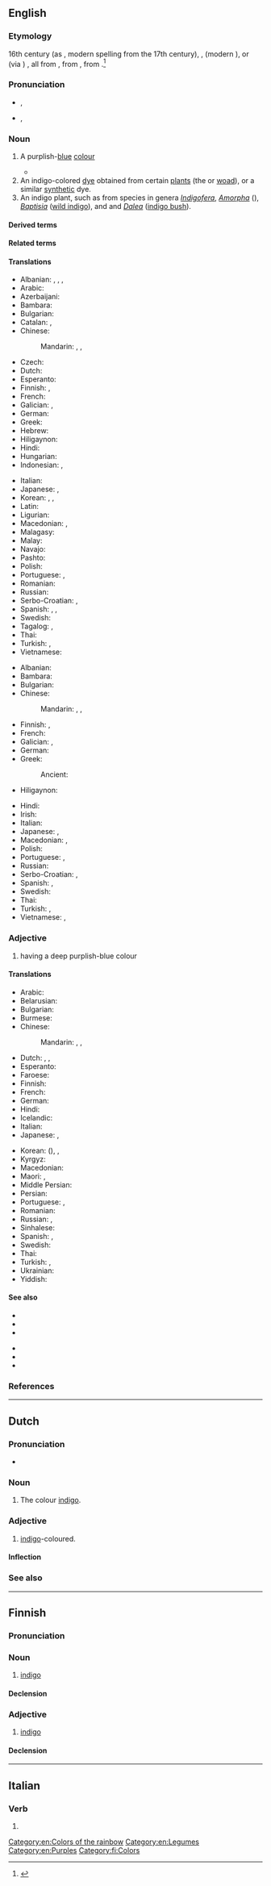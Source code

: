 {{also|Indigo|índigo|indigó|indīgo}}
==English==
{{wikipedia}}

===Etymology===
16th century (as {{m|en|indico}}, modern spelling from the 17th century), {{der|en|es|índigo}}, {{der|en|pt|endego}} (modern {{m|pt|índigo}}), or {{der|en|nl|-}} (via {{der|en|pt|-}}) {{m|nl|indigo}}, all from {{der|en|la|indicum|t=indigo}}, from {{der|en|grc|Ἰνδικὸν|t=Indian dye}}, from {{m|grc|Ἰνδία}}.<ref>{{R:Online Etymology Dictionary}}</ref>

===Pronunciation===
* {{a|UK}} {{enPR|ĭn'dĭgō}}, {{IPA|en|/ˈɪn.dɪˌɡəʊ/}}
* {{a|US}} {{enPR|ĭn'dĭgō}}, {{IPA|en|/ˈɪndɪˌɡoʊ/}}

===Noun===
{{en-noun|~|s|indigoes}}

# A purplish-[[blue]] [[colour]]
#: {{color panel|00416A}}
#: {{color panel|web indigo|2=4B0082}}
#* {{quote-book|en|year=1907|author={{w|Harold Edward Bindloss}}|title=The Dust of Conflict|chapter=6|url=http://openlibrary.org/works/OL4429277W
|passage=The night was considerably clearer than anybody on board her desired when the schooner ''Ventura'' headed for the land. It rose in places, black and sharp against the velvety '''indigo''', over her dipping bow, though most of the low littoral was wrapped in obscurity.}}
# An indigo-colored [[dye]] obtained from certain [[plant]]s (the {{vern|indigo plant}} or [[woad]]), or a similar [[synthetic]] dye.
# An indigo plant, such as from species in genera ''[[Indigofera]]'', ''[[Amorpha]]'' ({{vern|false indigo}}), ''[[Baptisia]]'' ([[wild indigo]]), and {{taxlink|Psorothamnus|genus|noshow=1|ver=161009}} and ''[[Dalea]]'' ([[indigo bush]]).

====Derived terms====
{{der3|en|{{vern|indigo bird}} ({{ll|mul|Viduidae}} family)
|indigo blue
|Indigo child
|indigo bunting
|indigo snake
|{{l|en|indium}}<!--see the etymology for that word-->
|{{vern|false indigo}} (''{{ll|mul|Baptisia}}'' spp., ''{{ll|mul|Amorpha}}'' spp.)
|{{vern|yellow false indigo}} ({{taxlink|Baptisia tinctoria|species|ver=161009}})
|{{l|en|wild indigo}} ({{taxlink|Baptisia tinctoria|species|ver=161009}})
}}

====Related terms====
{{rel3|en|indican|indicolite|indium|indoxyl|induline}}

====Translations====
{{trans-top|colour}}
* Albanian: {{t+|sq|llullaq}}, {{t+|sq|vjollcë}}, {{t|sq|indigo}}, {{t+|sq|çivit}}
* Arabic: {{t|ar|اللَّوْن النِّيلِيّ}}
* Azerbaijani: {{t|az|indiqo}}
* Bambara: {{t|bm|gala}}
* Bulgarian: {{t|bg|индиго|m}}
* Catalan: {{t+|ca|indi|m}}, {{t|ca|anyil|m}}
* Chinese:
*: Mandarin: {{t+|cmn|靛青|tr=diànqīng}}, {{t+|cmn|靛藍}}, {{t+|cmn|靛蓝|tr=diànlán}}
* Czech: {{t|cs|indigo|n}}
* Dutch: {{t+|nl|indigo|n}}
* Esperanto: {{t|eo|indigo}}
* Finnish: {{t+|fi|indigo}}, {{t|fi|indigonsininen}}
* French: {{t+|fr|indigo|m}}
* Galician: {{t|gl|índigo|m}}, {{t|gl|anil|m}}
* German: {{t+|de|Indigo|n}}
* Greek: {{t+|el|ινδικό|m}}
* Hebrew: {{t+|he|אינדיגו|m|tr=índigo}}
* Hiligaynon: {{t|hil|anyil}}
* Hindi: {{t+|hi|नील|m}}
* Hungarian: {{t+|hu|indigó}}
* Indonesian: {{t+|id|biru}}, {{t+|id|nila}}
{{trans-mid}}
* Italian: {{t+|it|indaco|m}}
* Japanese: {{t|ja|インジゴ|tr=injigo}}, {{t+|ja|藍色|tr=あいいろ, aiiro}}
* Korean: {{t|ko|남빛}}, {{t+|ko|쪽빛}}, {{t+|ko|남색|tr=namsaeg}}
* Latin: {{t|la|indicum|m}}
* Ligurian: {{t|lij|éndego}}
* Macedonian: {{t|mk|индиго|n}}, {{t|mk|чивит |m}}
* Malagasy: {{t+|mg|aika}}
* Malay: {{t|ms|biru nila}}
* Navajo: {{t|nv|diłhiłgo dootłʼizh|sc=Latn}}
* Pashto: {{t+|ps|نيلي|tr=nili}}
* Polish: {{t+|pl|indygo}}
* Portuguese: {{t+|pt|anil|m}}, {{t+|pt|índigo|m}}
* Romanian: {{t+|ro|indigo|m}}
* Russian: {{t+|ru|инди́го|n}}
* Serbo-Croatian: {{t+|sh|ìndigo|m|n}}, {{t+|sh|čìvit|m}}
* Spanish: {{t+|es|índigo|m}}, {{t+|es|añil|m}}, {{t+|es|turquí|m}}
* Swedish: {{t|sv|indigoblå}}
* Tagalog: {{t|tl|indigo}}, {{t|tl|anyil}}
* Thai: {{t+|th|คราม}}
* Turkish: {{t+|tr|indigo}}, {{t+|tr|çivit mavisi}}
* Vietnamese: {{t+|vi|chàm}}
{{trans-bottom}}

{{trans-top|dye}}
* Albanian: {{t|sq|[[ngjyrë]] [[blu]]-[[vjollcë]]}}
* Bambara: {{t|bm|galaji}}
* Bulgarian: {{t|bg|индиго|n}}
* Chinese:
*: Mandarin: {{t+|cmn|靛青|tr=diànqīng}}, {{t+|cmn|靛藍}}, {{t+|cmn|靛蓝|tr=diànlán}}
* Finnish: {{t+|fi|indigo}}, {{t|fi|indigonsininen}}
* French: {{t+|fr|indigo|m}}
* Galician: {{t|gl|índigo|m}}, {{t|gl|anil|m}}
* German: {{t+|de|Indigo|m}}
* Greek:
*: Ancient: {{t|grc|Ἰνδικόν|n}}
* Hiligaynon: {{t|hil|anyil}}
{{trans-mid}}
* Hindi: {{t+|hi|नील|m}}
* Irish: {{t|ga|plúirín|m}}
* Italian: {{t+|it|indaco|m}}
* Japanese: {{t|ja|インジゴ|tr=injigo}}, {{t+|ja|藍色|tr=あいいろ, aiiro}}
* Macedonian: {{t|mk|индиго|n}}, {{t|mk|чивит|m}}
* Polish: {{t+|pl|indygo}}
* Portuguese: {{t+|pt|anil|m}}, {{t+|pt|índigo|m}}
* Russian: {{t+|ru|инди́го|n}}
* Serbo-Croatian: {{t+|sh|ìndigo|m|n}}, {{t+|sh|čìvit|m}}
* Spanish: {{t+|es|índigo|m}}, {{t+|es|añil|m}}
* Swedish: {{t+|sv|indigo}}
* Thai: {{t+|th|คราม}}
* Turkish: {{t+|tr|indigo}}, {{t+|tr|çivit mavisi}}
* Vietnamese: {{t|vi|bột chàm}}, {{t|vi|thuốc nhuộm chàm}}
{{trans-bottom}}

===Adjective===
{{en-adj}}

# having a deep purplish-blue colour

====Translations====
{{trans-top|colour}}
* Arabic: {{t|ar|نِيلِيّ}}
* Belarusian: {{t|be|індыга}}
* Bulgarian: {{t|bg|индиго|m}}
* Burmese: {{t+|my|မဲနယ်}}
* Chinese:
*: Mandarin: {{t+|cmn|靛藍}}, {{t+|cmn|靛蓝|tr=diànlán}}, {{t+|cmn|靛青|tr=diànqīng}}
* Dutch: {{t+|nl|indigo}}, {{t|nl|indigoblauw}}, {{t|nl|indigoblauwe}}
* Esperanto: {{t|eo|indiga}}
* Faroese: {{t|fo|indigo}}
* Finnish: {{t|fi|indigonsininen}}
* French: {{t+|fr|indigo}}
* German: {{t+|de|indigofarben}}
* Hindi: {{t+|hi|नील|m}}
* Icelandic: {{t|is|indígóblár}}
* Italian: {{t+|it|indaco|m|f}}
* Japanese: {{t|ja|インジゴ|tr=indigo}}, {{t+|ja|藍色|tr=あいいろ, aiiro}}
{{trans-mid}}
* Korean: {{t+|ko|남색}} ({{t+|ko|藍色}}), {{t|ko|남빛}}, {{t+|ko|쪽빛}}
* Kyrgyz: {{t+|ky|индиго}}
* Macedonian: {{t|mk|индиго}}
* Maori: {{t|mi|tūāuri}}, {{t|mi|tuauri}}
* Middle Persian: {{t|pal|𐭭𐭩𐭫|ts=nīl}}
* Persian: {{t+|fa|نیلی|tr=nili}}
* Portuguese: {{t+|pt|anil}}, {{t+|pt|índigo}}
* Romanian: {{t+|ro|indigo}}
* Russian: {{t+|ru|индиго|alt=цве́та инди́го}}, {{t+|ru|инди́говый}}
* Sinhalese: {{t|si|ඉන්ඩිගෝ}}
* Spanish: {{t+|es|índigo}}, {{t+|es|añil}}
* Swedish: {{t+|sv|indigo}}
* Thai: {{t+|th|คราม}}
* Turkish: {{t+|tr|indigo}}, {{t|tr|indigo renkli}}
* Ukrainian: {{t|uk|індиго|m}}
* Yiddish: {{t|yi|אינדיגאָ|m}}
{{trans-bottom}}

====See also====

{{top2}}
* {{l|en|anil}}
* {{l|en|aniline}}
* {{taxlink|Baptisia tinctoria|species|noshow=1|ver=161009}}
{{mid2}}
* {{l|en|rainbow}}
* {{l|en|Saxon blue}}
* {{l|en|Appendix:Colors}}
{{bottom}}
{{table:colors/en}}

===References===
<references/>

[[Category:en:Colors of the rainbow]]
[[Category:en:Legumes]]
[[Category:en:Purples]]

----

==Dutch==

===Pronunciation===
* {{audio|nl|Nl-indigo.ogg|Audio}}

===Noun===
{{nl-noun|n|-'s|-}}

# The colour [[#English|indigo]].

===Adjective===
{{nl-adj|inv}}

# [[#English|indigo]]-coloured.

====Inflection====
{{nl-decl-adj|indigo|-}}

===See also===
{{table:colors/nl}}

----

==Finnish==

===Pronunciation===
{{fi-pronunciation}}

===Noun===
{{fi-noun}}

# [[#English|indigo]] {{gloss|color}}

====Declension====
{{fi-decl-palvelu|indigo|a}}

===Adjective===
{{fi-adj|indigo|mpi|in}}

# [[#English|indigo]] {{gloss|being of that color}}

====Declension====
{{fi-decl-palvelu|pos=adj|indigo|a}}

[[Category:fi:Colors]]

----

==Italian==

===Verb===
{{head|it|verb form}}

# {{inflection of|it|indigere||1|s|pres|indc}}